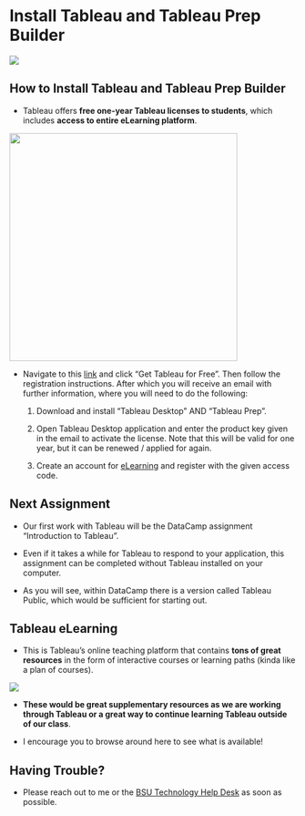# Install Tableau and Tableau Prep Builder

![](images/logo-tableau.png){fig-align="left"}

## How to Install Tableau and Tableau Prep Builder

-   Tableau offers **free one-year Tableau licenses to students**, which includes **access to entire eLearning platform**.

![](images/tableau-students.png){fig-align="left" width="400"}

-   Navigate to this [link](https://www.tableau.com/academic/students) and click "Get Tableau for Free". Then follow the registration instructions. After which you will receive an email with further information, where you will need to do the following:

    1.  Download and install "Tableau Desktop" AND "Tableau Prep".

    2.  Open Tableau Desktop application and enter the product key given in the email to activate the license. Note that this will be valid for one year, but it can be renewed / applied for again.

    3.  Create an account for [eLearning](https://elearning.tableau.com) and register with the given access code.

## Next Assignment

-   Our first work with Tableau will be the DataCamp assignment "Introduction to Tableau".

-   Even if it takes a while for Tableau to respond to your application, this assignment can be completed without Tableau installed on your computer.

-   As you will see, within DataCamp there is a version called Tableau Public, which would be sufficient for starting out.

## Tableau eLearning

-   This is Tableau's online teaching platform that contains **tons of great resources** in the form of interactive courses or learning paths (kinda like a plan of courses).

![](images/tableau-elearning.png){fig-align="left"}

-   **These would be great supplementary resources as we are working through Tableau or a great way to continue learning Tableau outside of our class**.

-   I encourage you to browse around here to see what is available!

## Having Trouble?

-   Please reach out to me or the [BSU Technology Help Desk](https://www.bsu.edu/about/administrativeoffices/helpdesk) as soon as possible.
